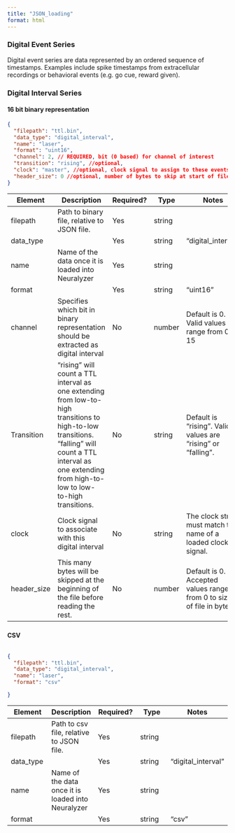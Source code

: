 ```yaml
---
title: "JSON_loading"
format: html
---
```


### Digital Event Series

Digital event series are data represented by an ordered sequence of timestamps. Examples include spike timestamps from extracellular recordings or behavioral events (e.g. go cue, reward given).

### Digital Interval Series

#### 16 bit binary representation

``` json
{
  "filepath": "ttl.bin",
  "data_type": "digital_interval",
  "name": "laser",
  "format": "uint16",
  "channel": 2, // REQUIRED, bit (0 based) for channel of interest
  "transition": "rising", //optional, 
  "clock": "master", //optional, clock signal to assign to these events
  "header_size": 0 //optional, number of bytes to skip at start of file
}
```

| Element | Description | Required? | Type | Notes |
|----|----|----|----|----|
| filepath | Path to binary file, relative to JSON file. | Yes | string |  |
| data_type |  | Yes | string | "digital_interval" |
| name | Name of the data once it is loaded into Neuralyzer | Yes | string |  |
| format |  | Yes | string | "uint16" |
| channel | Specifies which bit in binary representation should be extracted as digital interval | No | number | Default is 0. Valid values range from 0-15 |
| Transition | "rising" will count a TTL interval as one extending from low-to-high transitions to high-to-low transitions. "falling" will count a TTL interval as one extending from high-to-low to low-to-high transitions. | No | string | Default is "rising". Valid values are "rising" or "falling". |
| clock | Clock signal to associate with this digital interval | No | string | The clock string must match the name of a loaded clock signal. |
| header_size | This many bytes will be skipped at the beginning of the file before reading the rest. | No | number | Default is 0. Accepted values range from 0 to size of file in bytes. |

##### 

#### CSV

``` json

{
  "filepath": "ttl.bin",
  "data_type": "digital_interval",
  "name": "laser",
  "format": "csv"

}
```

| Element | Description | Required? | Type | Notes |
|----|----|----|----|----|
| filepath | Path to csv file, relative to JSON file. | Yes | string |  |
| data_type |  | Yes | string | "digital_interval" |
| name | Name of the data once it is loaded into Neuralyzer | Yes | string |  |
| format |  | Yes | string | "csv" |
